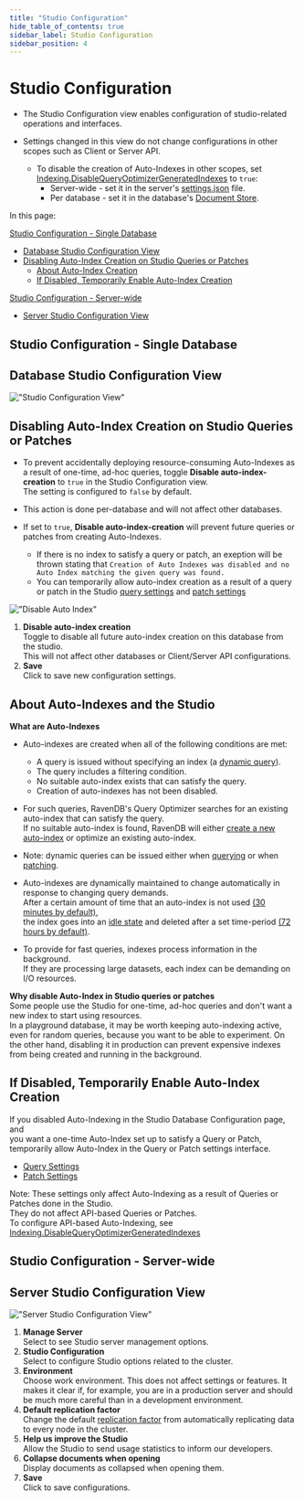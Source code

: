 ```yaml
---
title: "Studio Configuration"
hide_table_of_contents: true
sidebar_label: Studio Configuration
sidebar_position: 4
---
```



# Studio Configuration 
<Admonition type="note" title="">

* The Studio Configuration view enables configuration of studio-related operations and interfaces.  

* Settings changed in this view do not change configurations in other scopes such as Client or Server API.
  * To disable the creation of Auto-Indexes in other scopes, set [Indexing.DisableQueryOptimizerGeneratedIndexes](../../../server/configuration/indexing-configuration.mdx#indexingdisablequeryoptimizergeneratedindexes) 
    to `true`:
     * Server-wide - set it in the server's [settings.json](../../../server/configuration/configuration-options.mdx#settingsjson) file.
     * Per database - set it in the database's [Document Store](../../../client-api/operations/maintenance/configuration/database-settings-operation.mdx).

In this page:

[Studio Configuration - Single Database](../../../studio/database/settings/studio-configuration.mdx#studio-configuration---single-database)

* [Database Studio Configuration View](../../../studio/database/settings/studio-configuration.mdx#database-studio-configuration-view)
* [Disabling Auto-Index Creation on Studio Queries or Patches](../../../studio/database/settings/studio-configuration.mdx#disabling-auto-index-creation-on-studio-queries-or-patches)
  * [About Auto-Index Creation](../../../studio/database/settings/studio-configuration.mdx#about-auto-indexes-and-the-studio)
  * [If Disabled, Temporarily Enable Auto-Index Creation](../../../studio/database/settings/studio-configuration.mdx#if-disabled,-temporarily-enable-auto-index-creation)

[Studio Configuration - Server-wide](../../../studio/database/settings/studio-configuration.mdx#studio-configuration---server-wide)

* [Server Studio Configuration View](../../../studio/database/settings/studio-configuration.mdx#server-studio-configuration-view)

</Admonition>

## Studio Configuration - Single Database

## Database Studio Configuration View

!["Studio Configuration View"](./assets/studio-configuration-view.png)




## Disabling Auto-Index Creation on Studio Queries or Patches

* To prevent accidentally deploying resource-consuming Auto-Indexes as a result of one-time, ad-hoc queries,
  toggle **Disable auto-index-creation** to `true` in the Studio Configuration view.  
  The setting is configured to `false` by default.  

* This action is done per-database and will not affect other databases.

* If set to `true`, **Disable auto-index-creation** will prevent future queries or patches from creating Auto-Indexes.  
  * If there is no index to satisfy a query or patch, an exeption will be thrown stating that 
    `Creation of Auto Indexes was disabled and no Auto Index matching the given query was found.`
  * You can temporarily allow auto-index creation as a result of a query or patch in the Studio [query settings](../../../studio/database/queries/query-view.mdx#query-view) 
    and [patch settings](../../../studio/database/documents/patch-view.mdx#patch-configuration)


!["Disable Auto Index"](./assets/disabling-auto-index-studio.png)

1. **Disable auto-index creation**  
   Toggle to disable all future auto-index creation on this database from the studio.  
   This will not affect other databases or Client/Server API configurations.  
2. **Save**  
   Click to save new configuration settings. 



## About Auto-Indexes and the Studio

**What are Auto-Indexes**  

* Auto-indexes are created when all of the following conditions are met:
  * A query is issued without specifying an index (a [dynamic query](../../../client-api/session/querying/how-to-query.mdx#dynamicquery)).
  * The query includes a filtering condition. 
  * No suitable auto-index exists that can satisfy the query.
  * Creation of auto-indexes has not been disabled.

* For such queries, RavenDB's Query Optimizer searches for an existing auto-index that can satisfy the query.  
  If no suitable auto-index is found, RavenDB will either [create a new auto-index](../../../indexes/creating-and-deploying.mdx#auto-indexes) or optimize an existing auto-index.

* Note: dynamic queries can be issued either when [querying](../../../studio/database/queries/query-view.mdx#query-view) or when [patching](../../../studio/database/documents/patch-view.mdx#patch-configuration).

* Auto-indexes are dynamically maintained to change automatically in response to changing query demands.  
  After a certain amount of time that an auto-index is not used [(30 minutes by default)](../../../server/configuration/indexing-configuration.mdx#indexingtimetowaitbeforemarkingautoindexasidleinmin),  
  the index goes into an [idle state](../../../studio/database/indexes/indexes-list-view.mdx#index-state)
  and deleted after a set time-period [(72 hours by default)](../../../server/configuration/indexing-configuration.mdx#indexingtimetowaitbeforedeletingautoindexmarkedasidleinhrs).

* To provide for fast queries, indexes process information in the background.  
  If they are processing large datasets, each index can be demanding on I/O resources.

**Why disable Auto-Index in Studio queries or patches**  
Some people use the Studio for one-time, ad-hoc queries and don't want a new index to start using resources.  
In a playground database, it may be worth keeping auto-indexing active, even for random queries, because you want to be able to experiment. 
On the other hand, disabling it in production can prevent expensive indexes from being created and running in the background.




## If Disabled, Temporarily Enable Auto-Index Creation

If you disabled Auto-Indexing in the Studio Database Configuration page, and  
you want a one-time Auto-Index set up to satisfy a Query or Patch,  
temporarily allow Auto-Index in the Query or Patch settings interface.  

* [Query Settings](../../../studio/database/queries/query-view.mdx#query-settings)
* [Patch Settings](../../../studio/database/documents/patch-view.mdx#patch-settings)

Note: These settings only affect Auto-Indexing as a result of Queries or Patches done in the Studio.  
They do not affect API-based Queries or Patches.  
To configure API-based Auto-Indexing, see [Indexing.DisableQueryOptimizerGeneratedIndexes](../../../server/configuration/indexing-configuration.mdx#indexingdisablequeryoptimizergeneratedindexes)



## Studio Configuration - Server-wide

## Server Studio Configuration View

!["Server Studio Configuration View"](./assets/server-wide-studio-configuration.png)

1. **Manage Server**  
   Select to see Studio server management options.
2. **Studio Configuration**  
   Select to configure Studio options related to the cluster.
3. **Environment**  
   Choose work environment.  This does not affect settings or features.  It makes it clear if, for example, you are in a production 
   server and should be much more careful than in a development environment.
4. **Default replication factor**  
   Change the default [replication factor](../../../studio/database/create-new-database/general-flow.mdx#3-configure-replication) from 
   automatically replicating data to every node in the cluster.  
5. **Help us improve the Studio**  
   Allow the Studio to send usage statistics to inform our developers.  
6. **Collapse documents when opening**  
   Display documents as collapsed when opening them.  
7. **Save**  
   Click to save configurations.  



